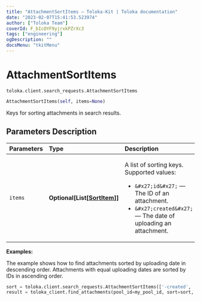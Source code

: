 ```yaml
---
title: "AttachmentSortItems — Toloka-Kit | Toloka documentation"
date: "2023-02-07T15:41:53.523974"
author: ["Toloka Team"]
coverId: F_bIcOYF9yjrxkPZrXc3
tags: ["engineering"]
ogDescription: ""
docsMenu: "tkitMenu"
---
```


# AttachmentSortItems
`toloka.client.search_requests.AttachmentSortItems`

```python
AttachmentSortItems(self, items=None)
```

Keys for sorting attachments in search results.

## Parameters Description

| Parameters | Type | Description |
| :----------| :----| :-----------|
`items`|**Optional\[List\[[SortItem](/docs/toloka-kit/reference/toloka.client.search_requests.AttachmentSortItems.SortItem)\]\]**|<p>A list of sorting keys. Supported values:</p> <ul> <li>`&#x27;id&#x27;` — The ID of an attachment.</li> <li>`&#x27;created&#x27;` — The date of uploading an attachment.</li> </ul>

**Examples:**

The example shows how to find attachments sorted by uploading date in descending order. Attachments with equal uploading dates are sorted by IDs in ascending order.

```python
sort = toloka.client.search_requests.AttachmentSortItems(['-created', 'id'])
result = toloka_client.find_attachments(pool_id=my_pool_id, sort=sort, limit=10)
```
